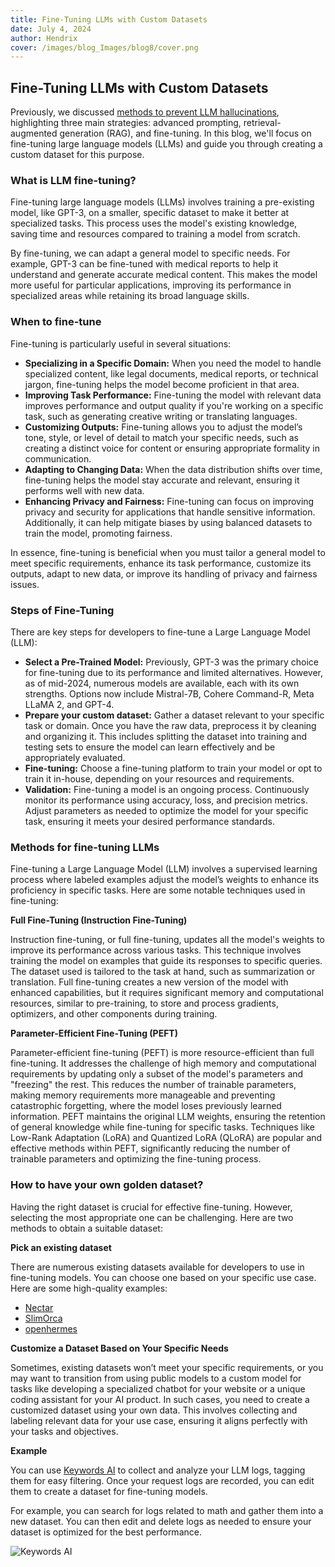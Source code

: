 ```yaml
---
title: Fine-Tuning LLMs with Custom Datasets
date: July 4, 2024
author: Hendrix
cover: /images/blog_Images/blog8/cover.png
---
```


## Fine-Tuning LLMs with Custom Datasets

Previously, we discussed [methods to prevent LLM hallucinations](https://keywordsai.co/#/blog/how-to-stop-llm-hallucinations), highlighting three main strategies: advanced prompting, retrieval-augmented generation (RAG), and fine-tuning. In this blog, we'll focus on fine-tuning large language models (LLMs) and guide you through creating a custom dataset for this purpose.

### What is LLM fine-tuning?

Fine-tuning large language models (LLMs) involves training a pre-existing model, like GPT-3, on a smaller, specific dataset to make it better at specialized tasks. This process uses the model's existing knowledge, saving time and resources compared to training a model from scratch.

By fine-tuning, we can adapt a general model to specific needs. For example, GPT-3 can be fine-tuned with medical reports to help it understand and generate accurate medical content. This makes the model more useful for particular applications, improving its performance in specialized areas while retaining its broad language skills.

### When to fine-tune

Fine-tuning is particularly useful in several situations:

- **Specializing in a Specific Domain:** When you need the model to handle specialized content, like legal documents, medical reports, or technical jargon, fine-tuning helps the model become proficient in that area.  
- **Improving Task Performance:** Fine-tuning the model with relevant data improves performance and output quality if you're working on a specific task, such as generating creative writing or translating languages.  
- **Customizing Outputs:** Fine-tuning allows you to adjust the model’s tone, style, or level of detail to match your specific needs, such as creating a distinct voice for content or ensuring appropriate formality in communication.  
- **Adapting to Changing Data:** When the data distribution shifts over time, fine-tuning helps the model stay accurate and relevant, ensuring it performs well with new data.  
- **Enhancing Privacy and Fairness:** Fine-tuning can focus on improving privacy and security for applications that handle sensitive information. Additionally, it can help mitigate biases by using balanced datasets to train the model, promoting fairness.  

In essence, fine-tuning is beneficial when you must tailor a general model to meet specific requirements, enhance its task performance, customize its outputs, adapt to new data, or improve its handling of privacy and fairness issues.

### Steps of Fine-Tuning

There are key steps for developers to fine-tune a Large Language Model (LLM):

- **Select a Pre-Trained Model:** Previously, GPT-3 was the primary choice for fine-tuning due to its performance and limited alternatives. However, as of mid-2024, numerous models are available, each with its own strengths. Options now include Mistral-7B, Cohere Command-R, Meta LLaMA 2, and GPT-4.  
- **Prepare your custom dataset:** Gather a dataset relevant to your specific task or domain. Once you have the raw data, preprocess it by cleaning and organizing it. This includes splitting the dataset into training and testing sets to ensure the model can learn effectively and be appropriately evaluated.  
- **Fine-tuning:** Choose a fine-tuning platform to train your model or opt to train it in-house, depending on your resources and requirements.  
- **Validation:** Fine-tuning a model is an ongoing process. Continuously monitor its performance using accuracy, loss, and precision metrics. Adjust parameters as needed to optimize the model for your specific task, ensuring it meets your desired performance standards.

### Methods for fine-tuning LLMs

Fine-tuning a Large Language Model (LLM) involves a supervised learning process where labeled examples adjust the model’s weights to enhance its proficiency in specific tasks. Here are some notable techniques used in fine-tuning:

**Full Fine-Tuning (Instruction Fine-Tuning)**

Instruction fine-tuning, or full fine-tuning, updates all the model's weights to improve its performance across various tasks. This technique involves training the model on examples that guide its responses to specific queries. The dataset used is tailored to the task at hand, such as summarization or translation. Full fine-tuning creates a new version of the model with enhanced capabilities, but it requires significant memory and computational resources, similar to pre-training, to store and process gradients, optimizers, and other components during training.

**Parameter-Efficient Fine-Tuning (PEFT)**

Parameter-efficient fine-tuning (PEFT) is more resource-efficient than full fine-tuning. It addresses the challenge of high memory and computational requirements by updating only a subset of the model's parameters and "freezing" the rest. This reduces the number of trainable parameters, making memory requirements more manageable and preventing catastrophic forgetting, where the model loses previously learned information. PEFT maintains the original LLM weights, ensuring the retention of general knowledge while fine-tuning for specific tasks. Techniques like Low-Rank Adaptation (LoRA) and Quantized LoRA (QLoRA) are popular and effective methods within PEFT, significantly reducing the number of trainable parameters and optimizing the fine-tuning process.

### How to have your own golden dataset?

Having the right dataset is crucial for effective fine-tuning. However, selecting the most appropriate one can be challenging. Here are two methods to obtain a suitable dataset:

**Pick an existing dataset**  

There are numerous existing datasets available for developers to use in fine-tuning models. You can choose one based on your specific use case. Here are some high-quality examples:

- [Nectar](https://huggingface.co/datasets/berkeley-nest/Nectar)  
- [SlimOrca](https://huggingface.co/datasets/Open-Orca/SlimOrca)  
- [openhermes](https://huggingface.co/datasets/teknium/openhermes)

**Customize a Dataset Based on Your Specific Needs**  

Sometimes, existing datasets won’t meet your specific requirements, or you may want to transition from using public models to a custom model for tasks like developing a specialized chatbot for your website or a unique coding assistant for your AI product. In such cases, you need to create a customized dataset using your own data. This involves collecting and labeling relevant data for your use case, ensuring it aligns perfectly with your tasks and objectives.

**Example**

You can use [Keywords AI](https://keywordsai.co) to collect and analyze your LLM logs, tagging them for easy filtering. Once your request logs are recorded, you can edit them to create a dataset for fine-tuning models.  

For example, you can search for logs related to math and gather them into a new dataset. You can then edit and delete logs as needed to ensure your dataset is optimized for the best performance.

![Keywords AI](/images/blog_Images/blog8/dataset.jpg)
